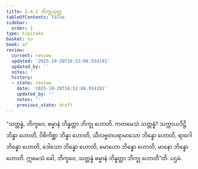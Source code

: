 ```yaml
---
title: 2.4.1 ဘိက္ခုသုတ္တ
tableOfContents: false
sidebar:
  order: 1
type: tipitaka
basket: su
book: a7
review:
  current: review
  updated: '2025-10-20T16:52:08.934191'
  updated_by: ''
  notes: ''
  history:
  - state: review
    date: '2025-10-20T16:52:08.934191'
    updated_by: ''
    notes: ''
    previous_state: draft
---
```



<DynamicBreadcrumb />


<ReviewStatus review={frontmatter.review} showDetails={true} />

<HypothesisAnnotation frontmatter={frontmatter} />

<Division number="85" book="a7" e="ch" v="16" p="508">

<Paragraph number="632" book="a7">
“သတ္တန္နံ, ဘိက္ခဝေ, ဓမ္မာနံ ဘိန္နတ္တာ ဘိက္ခု ဟောတိ. ကတမေသံ သတ္တန္နံ? သက္ကာယဒိဋ္ဌိ ဘိန္နာ ဟောတိ, ဝိစိကိစ္ဆာ ဘိန္နာ ဟောတိ, သီလဗ္ဗတပရာမာသော ဘိန္နော ဟောတိ, ရာဂေါ ဘိန္နော ဟောတိ, ဒေါသော ဘိန္နော ဟောတိ, မောဟော ဘိန္နော ဟောတိ, မာနော ဘိန္နော ဟောတိ. ဣမေသံ ခေါ, ဘိက္ခဝေ, သတ္တန္နံ ဓမ္မာနံ ဘိန္နတ္တာ ဘိက္ခု ဟောတီ”တိ.

</Paragraph>
</Division>

<Paragraph number="633" type="center" book="a7">
ပဌမံ.
</Paragraph>